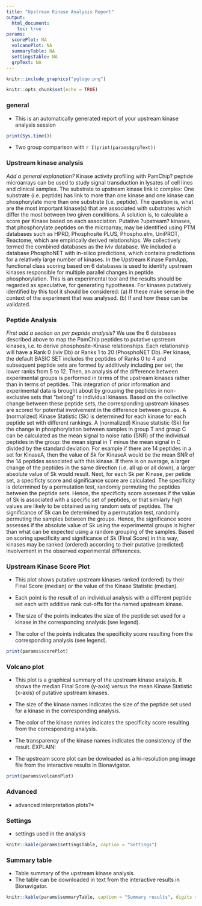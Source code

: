 ```yaml
---
title: "Upstream Kinase Analysis Report"
output: 
  html_document:
    toc: true
params:
  scorePlot: NA
  volcanoPlot: NA
  summaryTable: NA
  settingsTable: NA
  grpText: NA
---
```


```r
knitr::include_graphics("pglogo.png")
```

```r
knitr::opts_chunk$set(echo = TRUE)
```

### general
* This is an automatically generated report of your upstream kinase analysis session
```r
print(Sys.time())
```

* Two group comparison with `r I(print(params$grpText))`

### Upstream kinase analysis

*Add a general explanation?*
Kinase activity profiling with PamChip? peptide microarrays can be used to study signal transduction in lysates of cell lines and clinical samples. 
The substrate to upstream kinase link ic complex: One substrate (i.e. peptide) has link to more than one kinase and one kinase can phosphorylate more than one substrate (i.e. peptide).
The question is, what are the most important kinase(s) that are associated with substrates which differ the most between two given conditions. 
A solution is, to calculate a score per Kinase based on each association. 
Putative ?upstream? kinases, that phosphorylate peptides on the microarray, may be identified using PTM databases such as HPRD, Phosphosite PLUS, Phospho.elm, UniPROT, Reactome, which are empirically derived relationships. We collectively termed the combined databases as the iviv database.
We included a database PhosphoNET with in-silico predictions, which contains predictions for a relatively large number of kinases.
In the Upstream Kinase PamApp, functional class scoring based on 6 databases is used to identify upstream kinases responsible for multiple parallel changes in peptide phosphorylation.
This is an experimental tool and the results should be regarded as speculative, for generating hypotheses. 
For kinases putatively identified by this tool it should be considered: (a) If these make sense in the context of the experiment that was analysed. (b) If and how these can be validated.


### Peptide Analysis

*First add a section on per peptide analysis?* 
We use the 6 databases described above to map the PamChip peptides to putative upstream kinases, i.e. to derive phosphosite-Kinase relationships. 
Each relationship will have a Rank 0 (iviv Db) or Ranks 1 to 20 (PhosphoNET Db). 
Per kinase, the default BASIC SET includes the peptides of Ranks 0 to 4 and subsequent peptide sets are formed by additively including per set, the lower ranks from 5 to 12.
Then, an analysis of the difference between experimental groups is performed in terms of the upstream kinases rather than in terms of peptides. 
This integration of prior information and experimental data is brought about by grouping the peptides in non-exclusive sets that "belong" to individual kinases. 
Based on the collective change between these peptide sets, the corresponding upstream kinases are scored for potential involvement in the difference between groups.
A (normalized) Kinase Statistic (Sk) is determined for each kinase for each peptide set with different rankings. 
A (normalized) Kinase statistic (Sk) for the change in phosphorylation between samples in group T and group C can be calculated as the mean signal to noise ratio (SNR) of the individual peptides in the group: the mean signal in T minus the mean signal in C divided by the standard deviation. 
For example if there are 14 peptides in a set for KinaseA, then the value of Sk for KinaseA would be the mean SNR of the 14 peptides associated with this kinase. 
If there is on average, a larger change of the peptides in the same direction (i.e. all up or all down), a larger absolute value of Sk would result. 
Next, for each Sk per Kinase, per petide set, a specificty score and significance score are calculated. 
The specificity is determined by a permutation test, randomly permuting the peptides between the peptide sets. 
Hence, the specificity score assesses if the value of Sk is associated with a specific set of peptides, or that similarly high values are likely to be obtained using random sets of peptides.
The significance of Sk can be determined by a permutation test, randomly permuting the samples between the groups. 
Hence, the significance score assesses if the absolute value of Sk using the experimental groups is higher than what can be expected using a random grouping of the samples.
Based on scoring specificity and significance of Sk (Final Score) in this way, kinases may be ranked (ordered) according to their putative (predicted) involvement in the observed experimental differences.



### Upstream Kinase Score Plot

* This plot shows putative upstream kinases ranked (ordered) by their Final Score (median) or the value of the Kinase Statistic (median).

* Each point is the result of an individual analysis with a different peptide set each with additive rank cut-offs for the named upstream kinase.

* The size of the points indicates the size of the peptide set used for a kinase in the corresponding analysis (see legend).

* The color of the points indicates the specificity score resulting from the corresponding analysis (see legend).

>

```r
print(params$scorePlot)
```

### Volcano plot

* This plot is a graphical summary of the upstream kinase analysis. It shows the median Final Score (y-axis) versus the mean Kinase Statistic (x-axis) of putative upstream kinases.

* The size of the kinase names indicates the size of the peptide set used for a kinase in the corresponding analysis.

* The color of the kinase names indicates the specificity score resulting from the corresponding analysis.

* The transparency of the kinase names indicates the consistency of the result. EXPLAIN!

* The upstream score plot can be dowloaded as a hi-resolution png image file from the interactive results in Bionavigator.



```r
print(params$volcanoPlot)
```



### Advanced

* advanced interpretation plots?*

### Settings
* settings used in the analysis
```r
knitr::kable(params$settingsTable, caption = "Settings")
```

### Summary table
* Table summary of the upstream kinase analysis.
* The table can be downloaded in text from the interactive results in Bionavigator.
```r
knitr::kable(params$summaryTable, caption = "Summary results", digits = 2)
```
